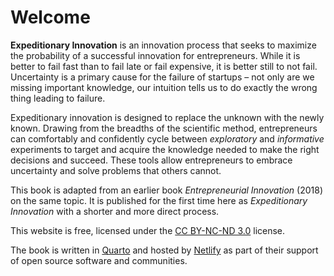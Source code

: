 # Welcome {.unnumbered}

**Expeditionary Innovation** is an innovation process that seeks to maximize the probability of a successful innovation for entrepreneurs. While it is better to fail fast than to fail late or fail expensive, it is better still to not fail.  Uncertainty is a primary cause for the failure of startups -- not only are we missing important knowledge, our intuition tells us to do exactly the wrong thing leading to failure.  

Expeditionary innovation is designed to replace the unknown with the newly known.  Drawing from the breadths of the scientific method, entrepreneurs can comfortably and confidently cycle between _exploratory_ and _informative_ experiments to target and acquire the knowledge needed to make the right decisions and succeed. These tools allow entrepreneurs to embrace uncertainty and solve problems that others cannot.

<!-- 
I have chosen the [Cassia crossbill](https://en.wikipedia.org/wiki/Cassia_crossbill) (_Loxia sinesciuris_) for the cover art of this book.  The Cassia crossbill is a finch with a criss-crossed beak that has co-evolved with the lodgepole pines of Southern Idaho.  The absence of red squirrels in this area left a gap in seed dispersal compared to other areas.  "Finding" this unfilled need in the ecosystem, the Cassia crossbill developed deeper bills to access seeds in the co-evolving thick scaled cones of the lodgepole pines. 

The first key to success in innovating in extreme uncertainty is to find a previously unknown need and fill it.  The people with these needs will be thrilled by the attention that existing companies deny them. We will succeed by seeking gaps in the market that are not only unfilled but also unknown, much like the Cassia crossbill.
-->

This book is adapted from an earlier book _Entrepreneurial Innovation_ (2018) on the same topic.  It is published for the first time here as _Expeditionary Innovation_ with a shorter and more direct process.

This website is free, licensed under the [CC BY-NC-ND 3.0](https://creativecommons.org/licenses/by-nc-nd/3.0/us/) license. 

The book is written in [Quarto](https://quarto.org/docs/books) and hosted by [Netlify](https://www.netlify.com) as part of their support of open source software and communities.

